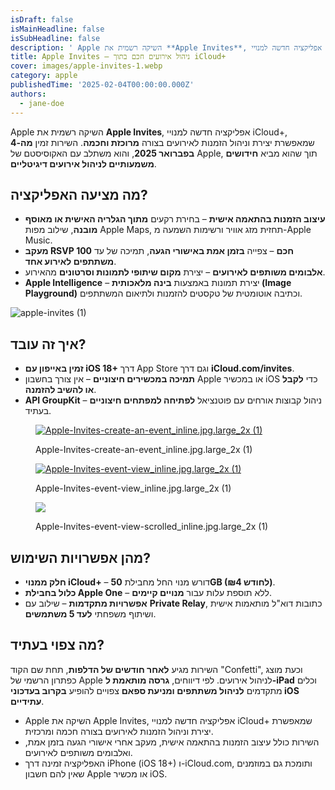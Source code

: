 ```yaml
---
isDraft: false
isMainHeadline: false
isSubHeadline: false
description: ' Apple השיקה רשמית את **Apple Invites**, אפליקציה חדשה למנויי iCloud+, שמאפשרת יצירת וניהול הזמנות לאירועים בצורה **מרוכזת וחכמה**. השירות ז'
title: Apple Invites – ניהול אירועים חכם בתוך iCloud+
cover: images/apple-invites-1.webp
category: apple
publishedTime: '2025-02-04T00:00:00.000Z'
authors:
  - jane-doe
---
```


Apple השיקה רשמית את **Apple Invites**, אפליקציה חדשה למנויי iCloud+, שמאפשרת יצירת וניהול הזמנות לאירועים בצורה **מרוכזת וחכמה**. השירות זמין **מה-4 בפברואר 2025**, והוא משתלב עם האקוסיסטם של Apple, תוך שהוא מביא **חידושים משמעותיים לניהול אירועים דיגיטליים**.

## **מה מציעה האפליקציה?**

- **עיצוב הזמנות בהתאמה אישית** – בחירת רקעים **מתוך הגלריה האישית או מאוסף מובנה**, שילוב מפות Apple Maps, תחזית מזג אוויר ורשימות השמעה מ-Apple Music.
- **מעקב RSVP חכם** – צפייה **בזמן אמת באישורי הגעה**, תמיכה של עד **100 משתתפים לאירוע אחד**.
- **אלבומים משותפים לאירועים** – יצירת **מקום שיתופי לתמונות וסרטונים** מהאירוע.
- **Apple Intelligence** – יצירת תמונות באמצעות **בינה מלאכותית (Image Playground)** וכתיבה אוטומטית של טקסטים להזמנות ולתיאום המשתתפים.

![apple-invites (1)](images/Screenshot-2025-02-04-at-9.42.03 AM-1.webp)

## איך זה עובד?

- **זמין באייפון עם iOS 18+** דרך App Store וגם דרך **iCloud.com/invites**.
- **תמיכה במכשירים חיצוניים** – אין צורך בחשבון Apple או במכשיר iOS כדי **לקבל או להשיב להזמנה**.
- **API GroupKit** – ניהול קבוצות אורחים עם פוטנציאל **לפתיחה למפתחים חיצוניים** בעתיד.

<figure>

[![Apple-Invites-create-an-event_inline.jpg.large_2x (1)](images/Apple-Invites-create-an-event_inline.jpg.large_2x-1-732x1024.webp)](https://techhorizons.co.il/wp-content/uploads/2025/02/Apple-Invites-create-an-event_inline.jpg.large_2x-1.webp)

<figcaption>

Apple-Invites-create-an-event\_inline.jpg.large\_2x (1)

</figcaption>

</figure>

<figure>

[![Apple-Invites-event-view_inline.jpg.large_2x (1)](images/Apple-Invites-event-view_inline.jpg.large_2x-1-732x1024.webp)](https://techhorizons.co.il/wp-content/uploads/2025/02/Apple-Invites-event-view_inline.jpg.large_2x-1.webp)

<figcaption>

Apple-Invites-event-view\_inline.jpg.large\_2x (1)

</figcaption>

</figure>

<figure>

[![](images/Apple-Invites-event-view-scrolled_inline.jpg.large_2x-1-732x1024.webp)](https://techhorizons.co.il/wp-content/uploads/2025/02/Apple-Invites-event-view-scrolled_inline.jpg.large_2x-1.webp)

<figcaption>

Apple-Invites-event-view-scrolled\_inline.jpg.large\_2x (1)

</figcaption>

</figure>

## **מהן אפשרויות השימוש?**

- **חלק ממנוי iCloud+** – דורש מנוי החל מחבילת **50GB (₪4 לחודש)**.
- **כלול בחבילת Apple One** – ללא תוספת עלות עבור **מנויים קיימים**.
- **אפשרויות מתקדמות** – שילוב עם **Private Relay**, כתובות דוא"ל מותאמות אישית ושיתוף משפחתי **לעד 5 משתמשים**.

## **מה צפוי בעתיד?**

השירות מגיע **לאחר חודשים של הדלפות**, תחת שם הקוד "Confetti", וכעת מוצג כפתרון הרשמי של Apple לניהול אירועים. לפי דיווחים, **גרסה מותאמת ל-iPad** וכלים מתקדמים **לניהול משתתפים ומניעת ספאם** צפויים להופיע **בקרוב בעדכוני iOS עתידיים**.

- Apple השיקה את Apple Invites, אפליקציה חדשה למנויי iCloud+ שמאפשרת יצירת וניהול הזמנות לאירועים בצורה חכמה ומרכזית.
- השירות כולל עיצוב הזמנות בהתאמה אישית, מעקב אחרי אישורי הגעה בזמן אמת, ואלבומים משותפים לאירועים.
- האפליקציה זמינה דרך iPhone (iOS 18+) ו-iCloud.com, ותומכת גם במוזמנים שאין להם חשבון Apple או מכשיר iOS.
